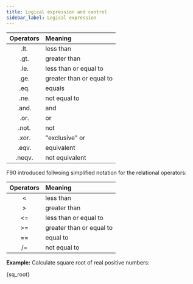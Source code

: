 ```yaml
---
title: Logical expression and control
sidebar_label: Logical expression
---
```


Operators | Meaning
:-------: | :-----------------------
.lt.	  | less than
.gt.	  | greater than
.le.	  | less than or equal to
.ge.	  | greater than or equal to
.eq.	  | equals
.ne.	  | not equal to
.and.	  | and
.or.	  | or
.not.	  | not
.xor.	  | "exclusive" or
.eqv.	  | equivalent
.neqv.    | not equivalent

F90 introduced follwoing simplified notation for the relational operators:

Operators | Meaning
:-------: | :-----------------------
<   	  | less than
>         | greater than
<=        | less than or equal to
>=        | greater than or equal to
==        | equal to
/=        | not equal to

**Example:** Calculate square root of real positive numbers:


<CodeBlock className="fortran" title="src/06_sq_root.f90">{sq_root}</CodeBlock>
